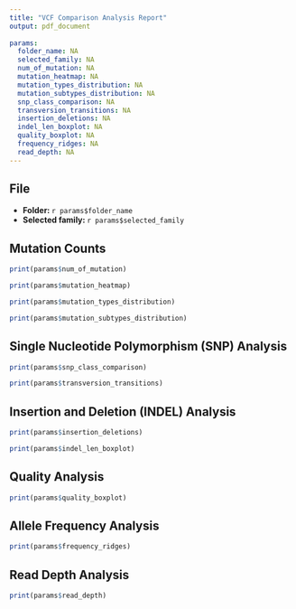 ```yaml
---
title: "VCF Comparison Analysis Report"
output: pdf_document
  
params:
  folder_name: NA
  selected_family: NA
  num_of_mutation: NA
  mutation_heatmap: NA
  mutation_types_distribution: NA 
  mutation_subtypes_distribution: NA 
  snp_class_comparison: NA 
  transversion_transitions: NA 
  insertion_deletions: NA
  indel_len_boxplot: NA
  quality_boxplot: NA
  frequency_ridges: NA
  read_depth: NA
---
```


## File
- **Folder: ** `r params$folder_name`
- **Selected family: ** `r params$selected_family`


## Mutation Counts
```r
print(params$num_of_mutation)
```


```r
print(params$mutation_heatmap)
```


```r
print(params$mutation_types_distribution)
```


```r
print(params$mutation_subtypes_distribution)
```


## Single Nucleotide Polymorphism (SNP) Analysis
```r
print(params$snp_class_comparison)
```


```r
print(params$transversion_transitions)
```


## Insertion and Deletion (INDEL) Analysis
```r
print(params$insertion_deletions)
```


```r
print(params$indel_len_boxplot)
```


## Quality Analysis
```r
print(params$quality_boxplot)
```


## Allele Frequency Analysis
```r
print(params$frequency_ridges)
```


## Read Depth Analysis
```r
print(params$read_depth)
```




